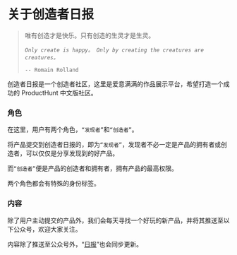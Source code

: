 

# 关于创造者日报

> 唯有创造才是快乐。只有创造的生灵才是生灵。
> 
> *`Only create is happy。 Only by creating the creatures are creatures。`*
>
> `-- Romain Rolland`

创造者日报是一个创造者社区，这里是爱意满满的作品展示平台，希望打造一个成功的 ProductHunt 中文版社区。

### 角色

在这里，用户有两个角色，`“发现者”`和`“创造者”`。

将产品提交到创造者日报的，即为`“发现者”`，发现者不必一定是产品的拥有者或创造者，可以仅仅是分享发现到的好产品。

而`“创造者”`便是产品的创造者和拥有者，拥有产品的最高权限。

两个角色都会有特殊的身份标签。

### 内容

除了用户主动提交的产品外，我们会每天寻找一个好玩的新产品，并将其推送至以下公众号，欢迎大家关注。

<WeChatOfficialAccount title="（公众号：一群创造者）" />

内容除了推送至公众号外，“[日报](/posts)”也会同步更新。
